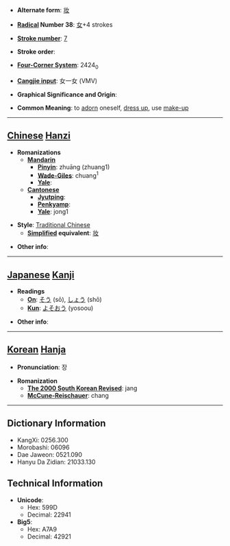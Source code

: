 * '''Alternate form''': [[妆]]

* '''[[Wiktionary:Chinese radical index| Radical]] Number 38''': [[Wiktionary:Chinese radical index 女|女]]+4 strokes

* '''[[Wiktionary:Chinese total strokes index|Stroke number]]''': [[Wiktionary:Chinese total strokes index 7|7]]

* '''Stroke order''': 

* '''[[Wiktionary:Chinese four corner index|Four-Corner System]]''': 2424<sub>0</sub>

* '''[[Wiktionary:Chinese Cangjie index|Cangjie input]]''': 女一女 (VMV)

* '''Graphical Significance and Origin''': 

* '''Common Meaning''': to [[adorn]] oneself, [[dress up]], use [[make-up]]

----

== [[Chinese]] [[Hanzi]] ==

* '''Romanizations'''
** '''[[Mandarin]]'''
*** '''[[Pinyin]]''': zhuāng (zhuang1)
*** '''[[Wade-Giles]]''': chuang<sup>1</sup>
*** '''[[Yale]]''': 
** '''[[Cantonese]]'''
*** '''[[Jyutping]]''':
*** '''[[Penkyamp]]''': 
*** '''[[Yale]]''': jong1

* '''Style''': [[Traditional Chinese]] 
** '''[[Simplified Chinese|Simplified]] equivalent''': [[妆]]

* '''Other info''': 

----

== [[Japanese]] [[Kanji]] ==

* '''Readings'''
** '''[[On]]''': [[そう]] (sō), [[しょう]] (shō)
** '''[[Kun]]''': [[よそおう]] (yosoou)

* '''Other info''':  

----

== [[Korean]] [[Hanja]] ==

* '''Pronunciation''': 장

* '''Romanization'''
** '''[[The 2000 South Korean Revised Romanization|The 2000 South Korean Revised]]''': jang
** '''[[McCune-Reischauer]]''': chang

----

== Dictionary Information ==

* KangXi: 0256.300
* Morobashi: 06096
* Dae Jaweon: 0521.090
* Hanyu Da Zidian: 21033.130

== Technical Information ==

* '''Unicode''':
** Hex: 599D
** Decimal: 22941
* '''Big5''':
** Hex: A7A9
** Decimal: 42921